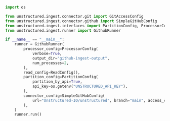 ```python Python
import os

from unstructured.ingest.connector.git import GitAccessConfig
from unstructured.ingest.connector.github import SimpleGitHubConfig
from unstructured.ingest.interfaces import PartitionConfig, ProcessorConfig, ReadConfig
from unstructured.ingest.runner import GithubRunner

if __name__ == "__main__":
    runner = GithubRunner(
        processor_config=ProcessorConfig(
            verbose=True,
            output_dir="github-ingest-output",
            num_processes=2,
        ),
        read_config=ReadConfig(),
        partition_config=PartitionConfig(
            partition_by_api=True,
            api_key=os.getenv("UNSTRUCTURED_API_KEY"),
        ),
        connector_config=SimpleGitHubConfig(
            url="Unstructured-IO/unstructured", branch="main", access_config=GitAccessConfig()
        ),
    )
    runner.run()
```
